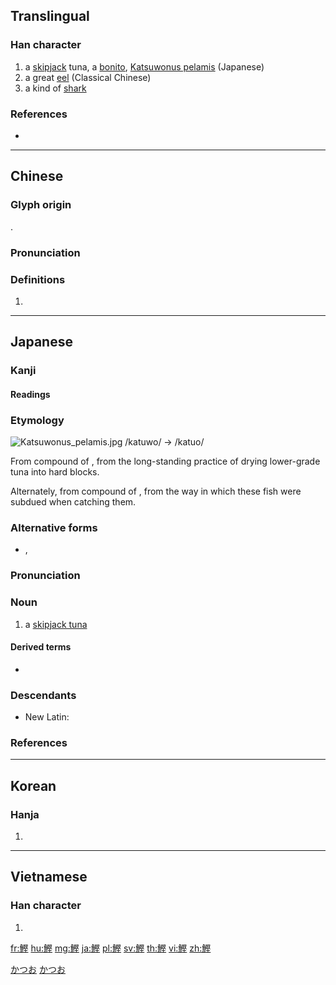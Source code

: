 {{character info/new}}
{{also|鲣}}
==Translingual==

===Han character===
{{Han char|rn=195|rad=魚|as=11|sn=22|four=27314|canj=NFSEG}}

# a [[skipjack]] tuna, a [[bonito]], [[Katsuwonus pelamis]] (Japanese)
# a great [[eel]] (Classical Chinese)
# a kind of [[shark]]

===References===
* {{Han ref|kx=1477.020|dkj=46437|dj=2008.280|hdz=74709.140|uh=9C39|ud=39993|bh=F7AE|bd=63406}}

----

==Chinese==
{{zh-forms|s=鲣}}

===Glyph origin===
{{Han etym}}
{{Han compound|魚|堅|ls=psc|c1=s|c2=p}}.

===Pronunciation===
{{zh-pron
|m=jiān
|c=gin1
|h=pfs=
|md=
|mn=
|w=
|mc=y
|oc=y
|cat=
}}

===Definitions===
{{zh-hanzi}}

# {{rfdef|lang=zh}}

----

==Japanese==

===Kanji===
{{ja-kanji|grade=uc|rs=魚12}}

====Readings====
{{ja-readings
|goon=[[けん]] (ken)
|kanon=[[けん]] (ken)
|kun=[[かつお]] (katsuo)
}}

===Etymology===
{{ja-kanjitab|かつお|yomi=k}}
{{wikipedia|lang=ja|カツオ}}
[[File:Katsuwonus pelamis.jpg|thumb]]
/katuwo/ → /katuo/

From compound of {{compound|lang=ja|堅|tr1=kata|t1=[[hard]]|魚|tr2=uo|[[fish]]|sort=かつお}}, from the long-standing practice of drying lower-grade tuna into hard blocks.

Alternately, from compound of {{compound|lang=ja|搗つ|tr1=katsu|t1=to [[subdue]] by [[strike|striking]]|魚|tr2=uo|t2=fish|sort=かつお}}, from the way in which these fish were subdued when catching them.

===Alternative forms===
* {{ja-l|堅魚}}, {{ja-l|松魚}}

===Pronunciation===
{{ja-pron|かつお|acc=0|acc_ref=NHK|y=k}}

===Noun===
{{ja-noun|かつお|カツオ|hhira=かつを}}

# a [[skipjack tuna]]

====Derived terms====
* {{ja-l|鰹の烏帽子}}

===Descendants===
* New Latin: {{l|la|Katsuwonus}}

===References===
<references/>

[[Category:Japanese basic words|かつお]]
[[Category:ja:Scombroids|かつお]]

----

==Korean==

===Hanja===
{{ko-hanja|hangeul=[[견]]|eumhun=|rv=gyeon|mr=kyŏn|y=kyen}}

# {{defn|lang=ko|sort=魚11}}

----

==Vietnamese==

===Han character===
{{vi-hantu|[[kiên]]|rs=魚11}}

# {{defn|lang=vi|sort=魚11}}

[[fr:鰹]]
[[hu:鰹]]
[[mg:鰹]]
[[ja:鰹]]
[[pl:鰹]]
[[sv:鰹]]
[[th:鰹]]
[[vi:鰹]]
[[zh:鰹]]